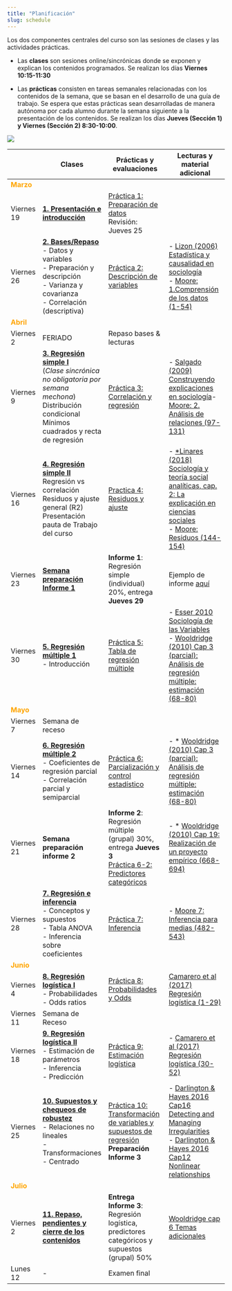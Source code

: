 ```yaml
---
title: "Planificación"
slug: schedule
---
```


Los dos componentes centrales del curso son las sesiones de clases y las actividades prácticas.

- Las **clases** son sesiones online/sincrónicas donde se exponen y explican los contenidos programados. Se realizan los días **Viernes 10:15-11:30**

- Las **prácticas** consisten en tareas semanales relacionadas con los contenidos de la semana, que se basan en el desarrollo de una guía de trabajo. Se espera que estas prácticas sean desarrolladas de manera autónoma por cada alumno durante la semana siguiente a la presentación de los contenidos. Se realizan los días **Jueves (Sección 1) y Viernes (Sección 2) 8:30-10:00**.

![](/img/clasesypracticas.png)

| |<i class="fas fa-chalkboard-teacher"></i>  Clases  |  <i class="fas fa-user-edit"></i>  Prácticas y evaluaciones | <i class="fas fa-book-reader"></i> Lecturas y material adicional
-----|---------|-----------|-----------
<font color="orange"> **Marzo** </font> |   |   |
Viernes 19 | [**1. Presentación e introducción**](/class/01-class)  |  [Práctica 1: Preparación de datos](/assignment/01-code) <br> Revisión: Jueves 25 |
Viernes 26 | [**2. Bases/Repaso**](/class/02-class) <br> - Datos y variables <br> - Preparación y descripción <br> - Varianza y covarianza <br> - Correlación (descriptiva)  |  [Práctica 2: Descripción de variables](/assignment/02-code)  | - [Lizon (2006) Estadística y causalidad en sociología](/docs/lecturas/Lizon 2006 Estadistica y causalidad en sociologia.pdf) <br> -  [Moore: 1.Comprensión de los datos (1-54)](/docs/lecturas/moore_comprensiondelosdatos.pdf)
<font color="orange"> **Abril** </font> |   |   |
Viernes 2 | FERIADO | Repaso bases & lecturas |
Viernes 9 | [**3. Regresión simple I**](/class/03-class) <br> (_Clase sincrónica no obligatoria por semana mechona_) <br>Distribución condicional<br>Mínimos cuadrados y recta de regresión  | [Práctica 3: Correlación y regresión](/assignment/03-code) |- [Salgado (2009) Construyendo explicaciones en sociología](/docs/lecturas/salgado 2009 modelos sociologia.pdf)- <br> [Moore: 2. Análisis de relaciones (97-131)](/docs/lecturas/moore_analisisderelaciones1.pdf) <br>
Viernes 16 | [**4. Regresión simple II**](/class/04-class) <br> Regresión vs correlación <br> Residuos y ajuste general (R2) <br> Presentación pauta de Trabajo del curso |  [Practica 4: Residuos y ajuste](/assignment/04-code) |- [*Linares (2018) Sociología y teoría social analíticas, cap. 2: La explicación en ciencias sociales](/docs/lecturas/linares 2018 Cap.2 Explicacion en sociologia.pdf) <br> - [Moore: Residuos (144-154)](/docs/lecturas/moore_residuos.pdf)
Viernes 23    | [**Semana preparación Informe 1**](class/04-1-class)   | **Informe 1**: Regresión simple (individual) 20%, entrega **Jueves 29** |  Ejemplo de informe [aquí](../assignment/ejemplocasencovid/ejemploinforme1.html) |
Viernes 30 | [**5. Regresión múltiple 1**](/class/05-class) <br> - Introducción   | [Práctica 5: Tabla de regresión múltiple](/assignment/05-code)  | - [Esser 2010 Sociología de las Variables](/docs/lecturas/Esser 2010 Sociología de las Variables.pdf) <br> - [Wooldridge (2010) Cap 3 (parcial): Análisis de regresión múltiple: estimación (68-80)](/docs/lecturas/Wooldridge_cap3estimacion.pdf)
<font color="orange"> **Mayo** </font> |   |   |
Viernes 7  | Semana de receso  |   |
Viernes 14  | [**6. Regresión múltiple 2**](/class/06-class) <br> - Coeficientes de regresión parcial <br>  - Correlación parcial y semiparcial <br>    | [Práctica 6: Parcialización y control estadístico](/assignment/06-code)  | - * [Wooldridge (2010) Cap 3 (parcial): Análisis de regresión múltiple: estimación (68-80)](/docs/lecturas/Wooldridge_cap3estimacion.pdf)
Viernes 21 | **Semana preparación informe 2**   | **Informe 2**: Regresión múltiple (grupal) 30%, entrega **Jueves 3**  <br>  [Práctica 6-2: Predictores categóricos](/assignment/06.2-code) |  - * [Wooldridge (2010) Cap 19: Realización de un proyecto empírico (668-694)](/docs/lecturas/Wooldridge_19proyectoempirico.pdf)
Viernes 28| [**7. Regresión e inferencia**](/class/07-class) <br>- Conceptos y supuestos <br> - Tabla ANOVA <br> - Inferencia sobre coeficientes | [Práctica 7: Inferencia](/assignment/07-code) |- [Moore 7: Inferencia para medias (482-543)](/docs/lecturas/Moore_inferencia_medias.pdf)
<font color="orange"> **Junio** </font> |   |   |
Viernes 4 | [**8. Regresión logística I**](/class/09-class) <br> - Probabilidades <br>- Odds ratios   | [Práctica 8: Probabilidades y Odds](/assignment/09-code) | [Camarero et al (2017) Regresión logística (1-29)](/docs/lecturas/Camarero_Odd_Ratio_LogitV2.pdf) <br>
Viernes 11 | Semana de Receso  |   |
Viernes 18| [**9. Regresión logística II**](/class/10-class) <br>- Estimación de parámetros <br>- Inferencia <br>- Predicción | [Práctica 9: Estimación logística](/assignment/10-code)  | - [Camarero et al (2017) Regresión logística (30-52)](/docs/lecturas/Camarero_Odd_Ratio_LogitV2.pdf)
Viernes 25 | [**10. Supuestos y chequeos de robustez**](/class/11-class) <br> - Relaciones no lineales <br> -Transformaciones <br> - Centrado | [Práctica 10: Transformación de variables y supuestos de regresión](/assignment/11-code) <br> **Preparación Informe 3**  | -   [Darlington & Hayes 2016 Cap16 Detecting and Managing Irregularities](/docs/lecturas/Darlington&Hayes_16irregularities.pdf) <br> - [Darlington & Hayes 2016 Cap12 Nonlinear relationships](/docs/lecturas/Darlington&Hayes_13nonlinear.pdf)
<font color="orange"> **Julio** </font> |   |   |
Viernes 2  | [**11. Repaso, pendientes y cierre de los contenidos**](/class/12-class) <br> | **Entrega Informe 3**: Regresión logística, predictores categóricos y supuestos (grupal) 50% |[Wooldridge cap 6 Temas adicionales](/docs/lecturas/Wooldridge_6temasadicionales.pdf)
Lunes 12 | - | Examen final |
